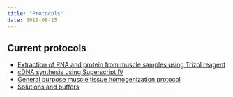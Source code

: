 ```yaml
---
title: "Protocols"
date: 2019-08-15
---
```


## Current protocols

- [Extraction of RNA and protein from muscle samples using Trizol reagent](protocols/trizol_ver_20191111.html)
- [cDNA synthesis using Superscript IV](protocols/cdnasynthesis_ver_2019-11-12.html)
- [General purpose muscle tissue homogenization protocol](tissuehomogenization_ver_2019-11-12.html)
- [Solutions and buffers](solutions_ver_2019-11-12.html)